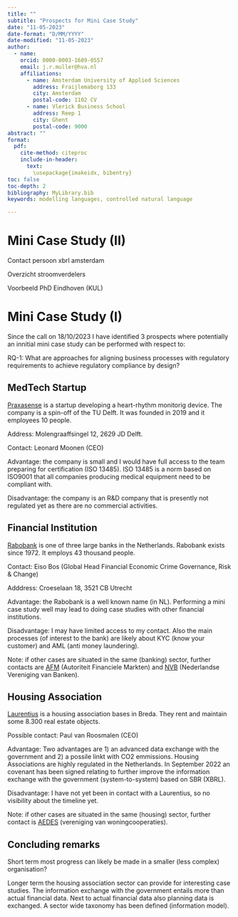 ```yaml
---
title: ""
subtitle: "Prospects for Mini Case Study"
date: "11-05-2023"
date-format: "D/MM/YYYY"
date-modified: "11-05-2023"
author:
  - name:
    orcid: 0000-0003-1689-0557
    email: j.r.muller@hva.nl
    affiliations:
      - name: Amsterdam University of Applied Sciences
        address: Fraijlemaborg 133
        city: Amsterdam
        postal-code: 1102 CV
      - name: Vlerick Business School
        address: Reep 1
        city: Ghent
        postal-code: 9000
abstract: ""
format:
  pdf:
    cite-method: citeproc
    include-in-header: 
      text:
        \usepackage{imakeidx, bibentry}
toc: false
toc-depth: 2
bibliography: MyLibrary.bib
keywords: modelling languages, controlled natural language

---
```

# Mini Case Study (II)

Contact persoon xbrl amsterdam

Overzicht stroomverdelers

Voorbeeld PhD Eindhoven (KUL)



# Mini Case Study (I)

Since the call on 18/10/2023 I have identified 3 prospects where potentially an innitial mini case study can be performed with respect to:

RQ-1: What are approaches for aligning business processes with regulatory requirements to achieve regulatory compliance by design?

## MedTech Startup

[Praxasense](https://praxasense.com/) is a startup developing a heart-rhythm monitorig device. The company is a spin-off of the TU Delft. It was founded in 2019 and it employees 10 people.

Address: Molengraaffsingel 12, 2629 JD Delft.

Contact: Leonard Moonen (CEO)

Advantage: the company is small and I would have full access to the team preparing for certification (ISO 13485). ISO 13485 is a norm based on ISO9001 that all companies producing medical equipment need to be compliant with.

Disadvantage: the company is an R&D company that is presently not regulated yet as there are no commercial activities.

## Financial Institution

[Rabobank](www.rabobank.com) is one of three large banks in the Netherlands. Rabobank exists since 1972. It employs 43 thousand people. 

Contact: Eiso Bos (Global Head Financial Economic Crime Governance, Risk & Change)

Adddress: Croeselaan 18, 3521 CB Utrecht

Advantage: the Rabobank is a well known name (in NL). Performing a mini case study well may lead to doing case studies with other financial institutions.

Disadvantage: I may have limited access to my contact. Also the main processes (of interest to the bank) are likely about KYC (know your customer) and AML (anti money laundering).

Note: if other cases are situated in the same (banking) sector, further contacts are [AFM](https://www.afm.nl/) (Autoriteit Financiele Markten) and [NVB](https://www.nvb.nl/) (Nederlandse Vereniging van Banken).

## Housing Association

[Laurentius](https://www.laurentiuswonen.nl/) is a housing association bases in Breda. They rent and maintain some 8.300 real estate objects.

Possible contact: Paul van Roosmalen (CEO)

Advantage: Two advantages are 1) an advanced data exchange with the government and 2) a possile linkt with CO2 emmissions. Housing Associations are highly regulated in the Netherlands. In September 2022 an covenant has been signed relating to further improve the information exchange with the government (system-to-system) based on SBR (XBRL).

Disadvantage: I have not yet been in contact with a Laurentius, so no visibility about the timeline yet. 

Note: if other cases are situated in the same (housing) sector, further contact is [AEDES](https://aedes.nl/) (vereniging van woningcooperaties).

## Concluding remarks

Short term most progress can likely be made in a smaller (less complex) organisation?

Longer term the housing association sector can provide for interesting case studies. The information exchange with the government entails more than actual financial data. Next to actual financial data also planning data is exchanged. A sector wide taxonomy has been defined (information model).
